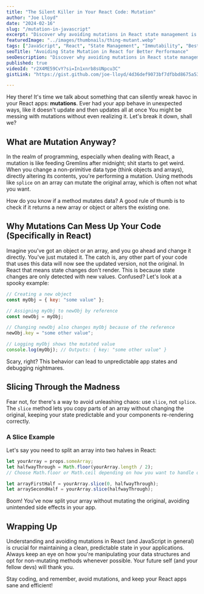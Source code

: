 ```yaml
---
title: "The Silent Killer in Your React Code: Mutation"
author: "Joe Lloyd"
date: "2024-02-16"
slug: "/mutation-in-javascript"
excerpt: "Discover why avoiding mutations in React state management is crucial for your app's performance and stability. Learn the best practices for immutable state management."
featuredImage: "../images/thumbnails/thing-mutant.webp"
tags: ["JavaScript", "React", "State Management", "Immutability", "Best Practices"]
seoTitle: "Avoiding State Mutation in React for Better Performance"
seoDescription: "Discover why avoiding mutations in React state management is crucial for your app's performance and stability. Learn the best practices for immutable state management."
published: true
videoId: "r2X4ME59CvY?si=In1xnrb8sUNpcu3C"
gistLink: "https://gist.github.com/joe-lloyd/4d36def9073bf7dfbbd8675a5381b495"

---
```


Hey there! It's time we talk about something that can silently wreak havoc in your
React apps: **mutations**. Ever had your app behave in unexpected ways, like it doesn't update and then updates all at once
You might be messing with mutations without even realizing it. Let's break it down, shall we?

## What are Mutation Anyway?

In the realm of programming, especially when dealing with React, a mutation is like feeding Gremlins
after midnight; shit starts to get weird. When you change a non-primitive data type (think objects and arrays),
directly altering its contents, you're performing a mutation. Using methods like `splice` on an array can
mutate the original array, which is often not what you want.

How do you know if a method mutates data? A good rule of thumb is to check if it returns a new array
or object or alters the existing one.

## Why Mutations Can Mess Up Your Code (Specifically in React)

Imagine you've got an object or an array, and you go ahead and change it directly. You've just mutated it.
The catch is, any other part of your code that uses this data will now see the updated version, not the original.
In React that means state changes don't render. This is because state changes are only detected with new values.
Confused? Let's look at a spooky example:

```javascript
// Creating a new object
const myObj = { key: "some value" };

// Assigning myObj to newObj by reference
const newObj = myObj;

// Changing newObj also changes myObj because of the reference
newObj.key = "some other value";

// Logging myObj shows the mutated value
console.log(myObj); // Outputs: { key: "some other value" }
```

Scary, right? This behavior can lead to unpredictable app states and debugging nightmares.

## Slicing Through the Madness

Fear not, for there's a way to avoid unleashing chaos: use `slice`, not `splice`. The `slice` method
lets you copy parts of an array without changing the original, keeping your state predictable and your
components re-rendering correctly.

### A Slice Example

Let's say you need to split an array into two halves in React:

```javascript
let yourArray = props.someArray;
let halfwayThrough = Math.floor(yourArray.length / 2);
// Choose Math.floor or Math.ceil depending on how you want to handle odd lengths

let arrayFirstHalf = yourArray.slice(0, halfwayThrough);
let arraySecondHalf = yourArray.slice(halfwayThrough);
```

Boom! You've now split your array without mutating the original, avoiding unintended side effects in your app.

## Wrapping Up

Understanding and avoiding mutations in React (and JavaScript in general) is crucial for maintaining a clean,
predictable state in your applications. Always keep an eye on how you're manipulating your data structures
and opt for non-mutating methods whenever possible. Your future self (and your fellow devs) will thank you.

Stay coding, and remember, avoid mutations, and keep your React apps sane and efficient!

